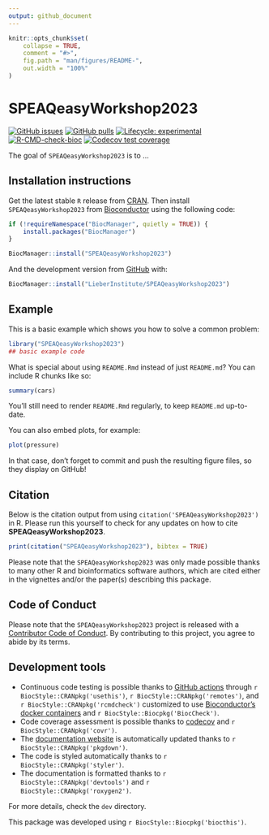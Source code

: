 ```yaml
---
output: github_document
---
```


<!-- README.md is generated from README.Rmd. Please edit that file -->

```r
knitr::opts_chunk$set(
    collapse = TRUE,
    comment = "#>",
    fig.path = "man/figures/README-",
    out.width = "100%"
)
```

# SPEAQeasyWorkshop2023

<!-- badges: start -->
[![GitHub issues](https://img.shields.io/github/issues/LieberInstitute/SPEAQeasyWorkshop2023)](https://github.com/LieberInstitute/SPEAQeasyWorkshop2023/issues)
[![GitHub pulls](https://img.shields.io/github/issues-pr/LieberInstitute/SPEAQeasyWorkshop2023)](https://github.com/LieberInstitute/SPEAQeasyWorkshop2023/pulls)
[![Lifecycle: experimental](https://img.shields.io/badge/lifecycle-experimental-orange.svg)](https://lifecycle.r-lib.org/articles/stages.html#experimental)
[![R-CMD-check-bioc](https://github.com/LieberInstitute/SPEAQeasyWorkshop2023/actions/workflows/check-bioc.yml/badge.svg)](https://github.com/LieberInstitute/SPEAQeasyWorkshop2023/actions/workflows/R-CMD-check-bioc.yaml)
[![Codecov test coverage](https://codecov.io/gh/LieberInstitute/SPEAQeasyWorkshop2023/branch/devel/graph/badge.svg)](https://app.codecov.io/gh/LieberInstitute/SPEAQeasyWorkshop2023?branch=devel)
<!-- badges: end -->

The goal of `SPEAQeasyWorkshop2023` is to ...

## Installation instructions

Get the latest stable `R` release from [CRAN](http://cran.r-project.org/). Then install `SPEAQeasyWorkshop2023` from [Bioconductor](http://bioconductor.org/) using the following code:

```r
if (!requireNamespace("BiocManager", quietly = TRUE)) {
    install.packages("BiocManager")
}

BiocManager::install("SPEAQeasyWorkshop2023")
```

And the development version from [GitHub](https://github.com/LieberInstitute/SPEAQeasyWorkshop2023) with:

```r
BiocManager::install("LieberInstitute/SPEAQeasyWorkshop2023")
```
## Example

This is a basic example which shows you how to solve a common problem:

```r
library("SPEAQeasyWorkshop2023")
## basic example code
```

What is special about using `README.Rmd` instead of just `README.md`? You can include R chunks like so:

```r
summary(cars)
```

You'll still need to render `README.Rmd` regularly, to keep `README.md` up-to-date.

You can also embed plots, for example:

```r
plot(pressure)
```

In that case, don't forget to commit and push the resulting figure files, so they display on GitHub!

## Citation

Below is the citation output from using `citation('SPEAQeasyWorkshop2023')` in R. Please
run this yourself to check for any updates on how to cite __SPEAQeasyWorkshop2023__.

```r
print(citation("SPEAQeasyWorkshop2023"), bibtex = TRUE)
```

Please note that the `SPEAQeasyWorkshop2023` was only made possible thanks to many other R and bioinformatics software authors, which are cited either in the vignettes and/or the paper(s) describing this package.

## Code of Conduct

Please note that the `SPEAQeasyWorkshop2023` project is released with a [Contributor Code of Conduct](http://bioconductor.org/about/code-of-conduct/). By contributing to this project, you agree to abide by its terms.

## Development tools

* Continuous code testing is possible thanks to [GitHub actions](https://www.tidyverse.org/blog/2020/04/usethis-1-6-0/)  through `r BiocStyle::CRANpkg('usethis')`, `r BiocStyle::CRANpkg('remotes')`, and `r BiocStyle::CRANpkg('rcmdcheck')` customized to use [Bioconductor's docker containers](https://www.bioconductor.org/help/docker/) and `r BiocStyle::Biocpkg('BiocCheck')`.
* Code coverage assessment is possible thanks to [codecov](https://codecov.io/gh) and `r BiocStyle::CRANpkg('covr')`.
* The [documentation website](http://LieberInstitute.github.io/SPEAQeasyWorkshop2023) is automatically updated thanks to `r BiocStyle::CRANpkg('pkgdown')`.
* The code is styled automatically thanks to `r BiocStyle::CRANpkg('styler')`.
* The documentation is formatted thanks to `r BiocStyle::CRANpkg('devtools')` and `r BiocStyle::CRANpkg('roxygen2')`.

For more details, check the `dev` directory.

This package was developed using `r BiocStyle::Biocpkg('biocthis')`.


